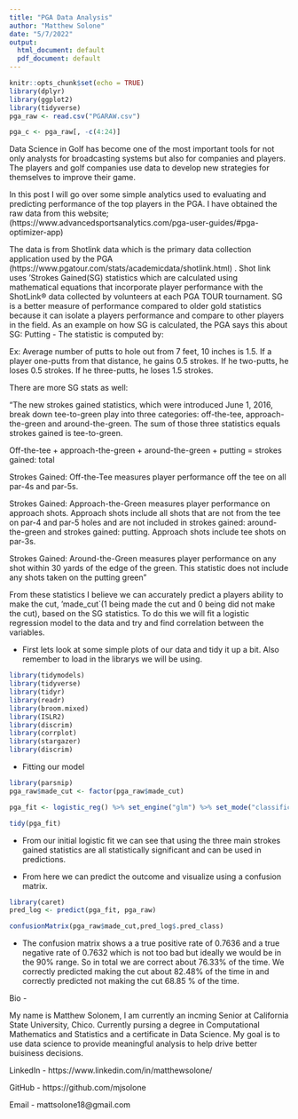 ```yaml
---
title: "PGA Data Analysis"
author: "Matthew Solone"
date: "5/7/2022"
output:
  html_document: default
  pdf_document: default
---
```


```r
knitr::opts_chunk$set(echo = TRUE)
library(dplyr)
library(ggplot2)
library(tidyverse)
pga_raw <- read.csv("PGARAW.csv")

pga_c <- pga_raw[, -c(4:24)]

```

Data Science in Golf has become one of the most important tools for not only analysts for broadcasting systems but also for companies and players. The players and golf companies use data to develop new strategies for themselves to improve their game.

In this post I will go over some simple analytics used to evaluating and predicting performance of the top players in the PGA. I have obtained the raw data from this website; (https://www.advancedsportsanalytics.com/pga-user-guides/#pga-optimizer-app)

The data is from Shotlink data which is the primary data collection application used by the PGA (https://www.pgatour.com/stats/academicdata/shotlink.html) . Shot link uses 'Strokes Gained(SG) statistics which are calculated using mathematical equations that incorporate player performance with the ShotLink® data collected by volunteers at each PGA TOUR tournament. SG is a better measure of performance compared to older gold statistics because it can isolate a players performance and compare to other players in the field. As an example on how SG is calculated, the PGA says this about SG: Putting - 
The statistic is computed by:

Ex: Average number of putts to hole out from 7 feet, 10 inches is 1.5.
If a player one-putts from that distance, he gains 0.5 strokes.
If he two-putts, he loses 0.5 strokes.
If he three-putts, he loses 1.5 strokes.

There are more SG stats as well: 

"The new strokes gained statistics, which were introduced June 1, 2016, break down tee-to-green play into three categories: off-the-tee, approach-the-green and around-the-green. The sum of those three statistics equals strokes gained is tee-to-green.

Off-the-tee + approach-the-green + around-the-green + putting = strokes gained: total

Strokes Gained: Off-the-Tee measures player performance off the tee on all par-4s and par-5s.

Strokes Gained: Approach-the-Green measures player performance on approach shots. Approach shots include all shots that are not from the tee on par-4 and par-5 holes and are not included in strokes gained: around-the-green and strokes gained: putting. Approach shots include tee shots on par-3s.

Strokes Gained: Around-the-Green measures player performance on any shot within 30 yards of the edge of the green. This statistic does not include any shots taken on the putting green"

From these statistics I believe we can accurately predict a players ability to make the cut, 'made_cut`(1 being made the cut and 0 being did not make the cut), based on the SG statistics. To do this we will fit a logistic regression model to the data and try and find correlation between the variables.

* First lets look at some simple plots of our data and tidy it up a bit. Also remember to load in the librarys we will be using.
```r
library(tidymodels) 
library(tidyverse)
library(tidyr)
library(readr)
library(broom.mixed)
library(ISLR2)
library(discrim)
library(corrplot)
library(stargazer)
library(discrim)
```


* Fitting our model 
```r
library(parsnip)
pga_raw$made_cut <- factor(pga_raw$made_cut)

pga_fit <- logistic_reg() %>% set_engine("glm") %>% set_mode("classification") %>% fit(made_cut ~ sg_putt + sg_app + sg_ott , data = pga_raw)

tidy(pga_fit)
```
* From our initial logistic fit we can see that using the three main strokes gained statistics are all statistically significant and can be used in predictions. 

* From here we can predict the outcome and visualize using a confusion matrix.

```r
library(caret)
pred_log <- predict(pga_fit, pga_raw)

confusionMatrix(pga_raw$made_cut,pred_log$.pred_class)
```

* The confusion matrix shows a a true positive rate of 0.7636 and a true negative rate of 0.7632 which is not too bad but ideally we would be in the 90% range. So in total we are correct about 76.33% of the time. We correctly predicted making the cut about 82.48% of the time in and correctly predicted not making the cut 68.85 % of the time. 


Bio - 

My name is Matthew Solonem, I am currently an incming Senior at California State University, Chico. Currently pursing a degree in Computational Mathematics and Statistics and a certificate in Data Science. My goal is to use data science to provide meaningful analysis to help drive better buisiness decisions.

LinkedIn - https://www.linkedin.com/in/matthewsolone/

GitHub - https://github.com/mjsolone

Email - mattsolone18@gmail.com